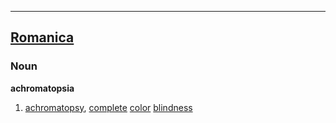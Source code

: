 ----

==[[Romanica]]==
===Noun===
<b>achromatopsia</b>
#[[achromatopsy]], [[complete]] [[color]] [[blindness]]